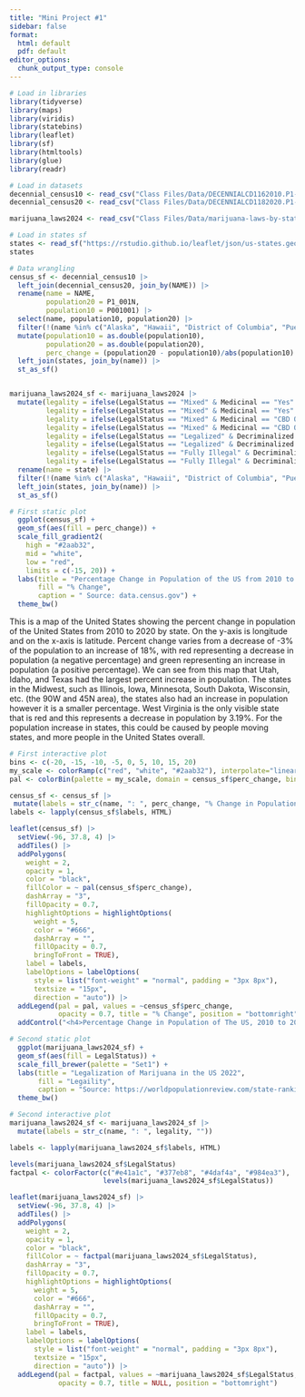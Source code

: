 ```yaml
---
title: "Mini Project #1"
sidebar: false
format:
  html: default
  pdf: default
editor_options: 
  chunk_output_type: console
---
```


```r
# Load in libraries
library(tidyverse)
library(maps)
library(viridis)
library(statebins)
library(leaflet)
library(sf)
library(htmltools)
library(glue)
library(readr)
```

```r
# Load in datasets
decennial_census10 <- read_csv("Class Files/Data/DECENNIALCD1162010.P1-Data.csv")
decennial_census20 <- read_csv("Class Files/Data/DECENNIALCD1182020.P1-Data.csv")

marijuana_laws2024 <- read_csv("Class Files/Data/marijuana-laws-by-state-2024.csv")
```

```r
# Load in states sf
states <- read_sf("https://rstudio.github.io/leaflet/json/us-states.geojson")  #<2>
states
```

```r
# Data wrangling
census_sf <- decennial_census10 |>
  left_join(decennial_census20, join_by(NAME)) |>
  rename(name = NAME,
         population20 = P1_001N,
         population10 = P001001) |>
  select(name, population10, population20) |>
  filter(!(name %in% c("Alaska", "Hawaii", "District of Columbia", "Puerto Rico", "Label for GEO_ID"))) |>
  mutate(population10 = as.double(population10),
         population20 = as.double(population20),
         perc_change = (population20 - population10)/abs(population10) * 100) |>
  left_join(states, join_by(name)) |>
  st_as_sf()


marijuana_laws2024_sf <- marijuana_laws2024 |>
  mutate(legality = ifelse(LegalStatus == "Mixed" & Medicinal == "Yes" & Decriminalized == "No", "Medicinal, not decriminalized", LegalStatus),
         legality = ifelse(LegalStatus == "Mixed" & Medicinal == "Yes" & Decriminalized == "Yes", "Medicinal, and decriminalized", legality),
         legality = ifelse(LegalStatus == "Mixed" & Medicinal == "CBD Oil Only" & Decriminalized == "No", "CBD Oil Only, not decriminalized", legality),
         legality = ifelse(LegalStatus == "Mixed" & Medicinal == "CBD Oil Only" & Decriminalized == "Yes", "CBD Oil Only, and decriminalized", legality),
         legality = ifelse(LegalStatus == "Legalized" & Decriminalized == "Yes", "Legalized, and decriminalized", legality),
         legality = ifelse(LegalStatus == "Legalized" & Decriminalized == "No", "Legalized, not decriminalized", legality),
         legality = ifelse(LegalStatus == "Fully Illegal" & Decriminalized == "No", "Fully Illegal, not decriminalized", legality),
         legality = ifelse(LegalStatus == "Fully Illegal" & Decriminalized == "Yes", "Fully Illegal, and decriminalized", legality)) |>
  rename(name = state) |>
  filter(!(name %in% c("Alaska", "Hawaii", "District of Columbia", "Puerto Rico"))) |>
  left_join(states, join_by(name)) |>
  st_as_sf()
```

```r
# First static plot
  ggplot(census_sf) +
  geom_sf(aes(fill = perc_change)) +
  scale_fill_gradient2(
    high = "#2aab32", 
    mid = "white",
    low = "red",
    limits = c(-15, 20)) +
  labs(title = "Percentage Change in Population of the US from 2010 to 2020",
       fill = "% Change",
       caption = " Source: data.census.gov") +
  theme_bw()
```

This is a map of the United States showing the percent change in population of the United States from 2010 to 2020 by state. On the y-axis is longitude and on the x-axis is latitude. Percent change varies from a decrease of -3% of the population to an increase of 18%, with red representing a decrease in population (a negative percentage) and green representing an increase in population (a positive percentage). We can see from this map that Utah, Idaho, and Texas had the largest percent increase in population. The states in the Midwest, such as Illinois, Iowa, Minnesota, South Dakota, Wisconsin, etc. (the 90W and 45N area), the states also had an increase in population however it is a smaller percentage. West Virginia is the only visible state that is red and this represents a decrease in population by 3.19%. For the population increase in states, this could be caused by people moving states, and more people in the United States overall. 

```r
# First interactive plot
bins <- c(-20, -15, -10, -5, 0, 5, 10, 15, 20)
my_scale <- colorRamp(c("red", "white", "#2aab32"), interpolate="linear")
pal <- colorBin(palette = my_scale, domain = census_sf$perc_change, bins = bins)

census_sf <- census_sf |>
 mutate(labels = str_c(name, ": ", perc_change, "% Change in Population"))
labels <- lapply(census_sf$labels, HTML)

leaflet(census_sf) |>
  setView(-96, 37.8, 4) |>
  addTiles() |>
  addPolygons(
    weight = 2,
    opacity = 1,
    color = "black",
    fillColor = ~ pal(census_sf$perc_change),
    dashArray = "3",
    fillOpacity = 0.7,
    highlightOptions = highlightOptions(
      weight = 5,
      color = "#666",
      dashArray = "",
      fillOpacity = 0.7,
      bringToFront = TRUE),
    label = labels,
    labelOptions = labelOptions(
      style = list("font-weight" = "normal", padding = "3px 8px"),
      textsize = "15px",
      direction = "auto")) |>
  addLegend(pal = pal, values = ~census_sf$perc_change, 
            opacity = 0.7, title = "% Change", position = "bottomright") |>
  addControl("<h4>Percentage Change in Population of The US, 2010 to 2020</h4>", position = "topright", className = "map-title")

```

```r
# Second static plot
  ggplot(marijuana_laws2024_sf) +
  geom_sf(aes(fill = LegalStatus)) +
  scale_fill_brewer(palette = "Set1") +
  labs(title = "Legalization of Marijuana in the US 2022",
       fill = "Legaility",
       caption = "Source: https://worldpopulationreview.com/state-rankings/marijuana-laws-by-state") +
  theme_bw()
```

```r
# Second interactive plot
marijuana_laws2024_sf <- marijuana_laws2024_sf |>
  mutate(labels = str_c(name, ": ", legality, ""))

labels <- lapply(marijuana_laws2024_sf$labels, HTML)

levels(marijuana_laws2024_sf$LegalStatus)
factpal <- colorFactor(c("#e41a1c", "#377eb8", "#4daf4a", "#984ea3"),
                       levels(marijuana_laws2024_sf$LegalStatus))

leaflet(marijuana_laws2024_sf) |>
  setView(-96, 37.8, 4) |>
  addTiles() |>
  addPolygons(
    weight = 2,
    opacity = 1,
    color = "black",
    fillColor = ~ factpal(marijuana_laws2024_sf$LegalStatus),
    dashArray = "3",
    fillOpacity = 0.7,
    highlightOptions = highlightOptions(
      weight = 5,
      color = "#666",
      dashArray = "",
      fillOpacity = 0.7,
      bringToFront = TRUE),
    label = labels,
    labelOptions = labelOptions(
      style = list("font-weight" = "normal", padding = "3px 8px"),
      textsize = "15px",
      direction = "auto")) |>
  addLegend(pal = factpal, values = ~marijuana_laws2024_sf$LegalStatus, 
            opacity = 0.7, title = NULL, position = "bottomright")
```

